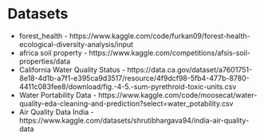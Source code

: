 # Datasets

- forest_health - https://www.kaggle.com/code/furkan09/forest-health-ecological-diversity-analysis/input
- africa soil property - https://www.kaggle.com/competitions/afsis-soil-properties/data
- California Water Quality Status - https://data.ca.gov/dataset/a7601751-8e18-4d1b-a7f1-e395ca9d3517/resource/4f9dcf98-5fb4-477b-8780-4411c083fee8/download/fig.-4-5.-sum-pyrethroid-toxic-units.csv
- Water Portability Data - https://www.kaggle.com/code/moosecat/water-quality-eda-cleaning-and-prediction?select=water_potability.csv
- Air Quality Data India - https://www.kaggle.com/datasets/shrutibhargava94/india-air-quality-data